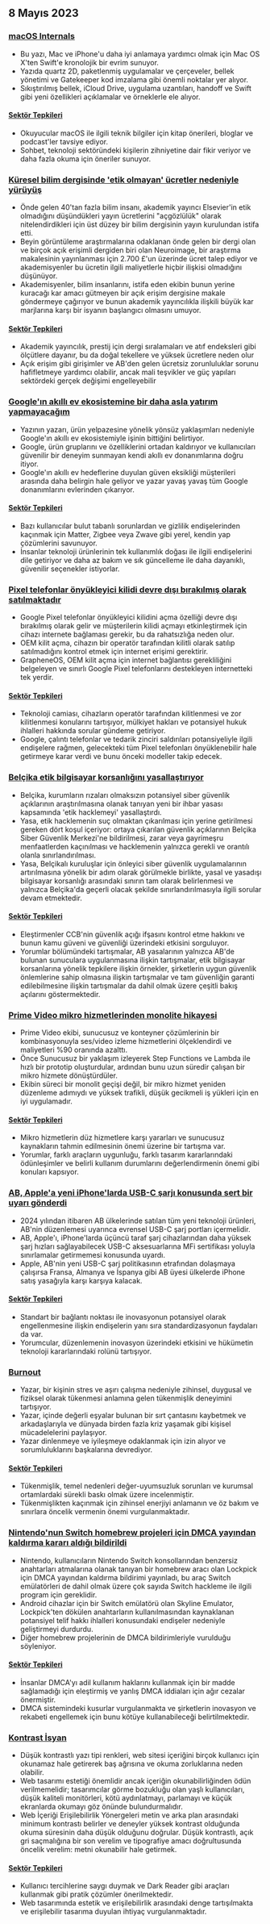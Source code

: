 

<CallToAction />

<Steps>

## 8 Mayıs 2023

### [macOS Internals](https://gist.github.com/kconner/cff08fe3e0bb857ea33b47d965b3e19f)

- Bu yazı, Mac ve iPhone'u daha iyi anlamaya yardımcı olmak için Mac OS X'ten Swift'e kronolojik bir evrim sunuyor.
- Yazıda quartz 2D, paketlenmiş uygulamalar ve çerçeveler, bellek yönetimi ve Gatekeeper kod imzalama gibi önemli noktalar yer alıyor.
- Sıkıştırılmış bellek, iCloud Drive, uygulama uzantıları, handoff ve Swift gibi yeni özellikleri açıklamalar ve örneklerle ele alıyor.

#### [Sektör Tepkileri](http://news.ycombinator.com/item?id=35847715)

- Okuyucular macOS ile ilgili teknik bilgiler için kitap önerileri, bloglar ve podcast'ler tavsiye ediyor.
- Sohbet, teknoloji sektöründeki kişilerin zihniyetine dair fikir veriyor ve daha fazla okuma için öneriler sunuyor.

### [Küresel bilim dergisinde 'etik olmayan' ücretler nedeniyle yürüyüş](https://www.theguardian.com/science/2023/may/07/too-greedy-mass-walkout-at-global-science-journal-over-unethical-fees)

- Önde gelen 40'tan fazla bilim insanı, akademik yayıncı Elsevier'in etik olmadığını düşündükleri yayın ücretlerini "açgözlülük" olarak nitelendirdikleri için üst düzey bir bilim dergisinin yayın kurulundan istifa etti.
- Beyin görüntüleme araştırmalarına odaklanan önde gelen bir dergi olan ve birçok açık erişimli dergiden biri olan Neuroimage, bir araştırma makalesinin yayınlanması için 2.700 £'un üzerinde ücret talep ediyor ve akademisyenler bu ücretin ilgili maliyetlerle hiçbir ilişkisi olmadığını düşünüyor.
- Akademisyenler, bilim insanlarını, istifa eden ekibin bunun yerine kuracağı kar amacı gütmeyen bir açık erişim dergisine makale göndermeye çağırıyor ve bunun akademik yayıncılıkla ilişkili büyük kar marjlarına karşı bir isyanın başlangıcı olmasını umuyor.

#### [Sektör Tepkileri](http://news.ycombinator.com/item?id=35848894)

- Akademik yayıncılık, prestij için dergi sıralamaları ve atıf endeksleri gibi ölçütlere dayanır, bu da doğal tekellere ve yüksek ücretlere neden olur
- Açık erişim gibi girişimler ve AB'den gelen ücretsiz zorunluluklar sorunu hafifletmeye yardımcı olabilir, ancak mali teşvikler ve güç yapıları sektördeki gerçek değişimi engelleyebilir

### [Google'ın akıllı ev ekosistemine bir daha asla yatırım yapmayacağım](https://www.androidauthority.com/google-smart-home-3319869/)

- Yazının yazarı, ürün yelpazesine yönelik yönsüz yaklaşımları nedeniyle Google'ın akıllı ev ekosistemiyle işinin bittiğini belirtiyor.
- Google, ürün gruplarını ve özelliklerini ortadan kaldırıyor ve kullanıcıları güvenilir bir deneyim sunmayan kendi akıllı ev donanımlarına doğru itiyor.
- Google'ın akıllı ev hedeflerine duyulan güven eksikliği müşterileri arasında daha belirgin hale geliyor ve yazar yavaş yavaş tüm Google donanımlarını evlerinden çıkarıyor.

#### [Sektör Tepkileri](http://news.ycombinator.com/item?id=35849060)

- Bazı kullanıcılar bulut tabanlı sorunlardan ve gizlilik endişelerinden kaçınmak için Matter, Zigbee veya Zwave gibi yerel, kendin yap çözümlerini savunuyor.
- İnsanlar teknoloji ürünlerinin tek kullanımlık doğası ile ilgili endişelerini dile getiriyor ve daha az bakım ve sık güncelleme ile daha dayanıklı, güvenilir seçenekler istiyorlar.

### [Pixel telefonlar önyükleyici kilidi devre dışı bırakılmış olarak satılmaktadır](https://www.fitzsim.org/blog/?p=545)

- Google Pixel telefonlar önyükleyici kilidini açma özelliği devre dışı bırakılmış olarak gelir ve müşterilerin kilidi açmayı etkinleştirmek için cihazı internete bağlaması gerekir, bu da rahatsızlığa neden olur.
- OEM kilit açma, cihazın bir operatör tarafından kilitli olarak satılıp satılmadığını kontrol etmek için internet erişimi gerektirir.
- GrapheneOS, OEM kilit açma için internet bağlantısı gerekliliğini belgeleyen ve sınırlı Google Pixel telefonlarını destekleyen internetteki tek yerdir.

#### [Sektör Tepkileri](http://news.ycombinator.com/item?id=35852192)

- Teknoloji camiası, cihazların operatör tarafından kilitlenmesi ve zor kilitlenmesi konularını tartışıyor, mülkiyet hakları ve potansiyel hukuk ihlalleri hakkında sorular gündeme getiriyor.
- Google, çalıntı telefonlar ve tedarik zinciri saldırıları potansiyeliyle ilgili endişelere rağmen, gelecekteki tüm Pixel telefonları önyüklenebilir hale getirmeye karar verdi ve bunu önceki modeller takip edecek.

### [Belçika etik bilgisayar korsanlığını yasallaştırıyor](https://www.law.kuleuven.be/citip/blog/belgium-legalises-ethical-hacking-a-threat-or-an-opportunity-for-cybersecurity/)

- Belçika, kurumların rızaları olmaksızın potansiyel siber güvenlik açıklarının araştırılmasına olanak tanıyan yeni bir ihbar yasası kapsamında 'etik hacklemeyi' yasallaştırdı.
- Yasa, etik hacklemenin suç olmaktan çıkarılması için yerine getirilmesi gereken dört koşul içeriyor: ortaya çıkarılan güvenlik açıklarının Belçika Siber Güvenlik Merkezi'ne bildirilmesi, zarar veya gayrimeşru menfaatlerden kaçınılması ve hacklemenin yalnızca gerekli ve orantılı olanla sınırlandırılması.
- Yasa, Belçikalı kuruluşlar için önleyici siber güvenlik uygulamalarının artırılmasına yönelik bir adım olarak görülmekle birlikte, yasal ve yasadışı bilgisayar korsanlığı arasındaki sınırın tam olarak belirlenmesi ve yalnızca Belçika'da geçerli olacak şekilde sınırlandırılmasıyla ilgili sorular devam etmektedir.

#### [Sektör Tepkileri](http://news.ycombinator.com/item?id=35847860)

- Eleştirmenler CCB'nin güvenlik açığı ifşasını kontrol etme hakkını ve bunun kamu güveni ve güvenliği üzerindeki etkisini sorguluyor.
- Yorumlar bölümündeki tartışmalar, AB yasalarının yalnızca AB'de bulunan sunuculara uygulanmasına ilişkin tartışmalar, etik bilgisayar korsanlarına yönelik tepkilere ilişkin örnekler, şirketlerin uygun güvenlik önlemlerine sahip olmasına ilişkin tartışmalar ve tam güvenliğin garanti edilebilmesine ilişkin tartışmalar da dahil olmak üzere çeşitli bakış açılarını göstermektedir.

### [Prime Video mikro hizmetlerinden monolite hikayesi](https://adrianco.medium.com/so-many-bad-takes-what-is-there-to-learn-from-the-prime-video-microservices-to-monolith-story-4bd0970423d4)

- Prime Video ekibi, sunucusuz ve konteyner çözümlerinin bir kombinasyonuyla ses/video izleme hizmetlerini ölçeklendirdi ve maliyetleri %90 oranında azalttı.
- Önce Sunucusuz bir yaklaşım izleyerek Step Functions ve Lambda ile hızlı bir prototip oluşturdular, ardından bunu uzun süredir çalışan bir mikro hizmete dönüştürdüler.
- Ekibin süreci bir monolit geçişi değil, bir mikro hizmet yeniden düzenleme adımıydı ve yüksek trafikli, düşük gecikmeli iş yükleri için en iyi uygulamadır.

#### [Sektör Tepkileri](http://news.ycombinator.com/item?id=35853148)

- Mikro hizmetlerin düz hizmetlere karşı yararları ve sunucusuz kaynakların tahmin edilmesinin önemi üzerine bir tartışma var.
- Yorumlar, farklı araçların uygunluğu, farklı tasarım kararlarındaki ödünleşimler ve belirli kullanım durumlarını değerlendirmenin önemi gibi konuları kapsıyor.

### [AB, Apple'a yeni iPhone'larda USB-C şarjı konusunda sert bir uyarı gönderdi](https://www.techradar.com/news/apple-may-not-restrict-usb-c-charging-on-new-iphones-after-all)

- 2024 yılından itibaren AB ülkelerinde satılan tüm yeni teknoloji ürünleri, AB'nin düzenlemesi uyarınca evrensel USB-C şarj portları içermelidir.
- AB, Apple'ı, iPhone'larda üçüncü taraf şarj cihazlarından daha yüksek şarj hızları sağlayabilecek USB-C aksesuarlarına MFi sertifikası yoluyla sınırlamalar getirmemesi konusunda uyardı.
- Apple, AB'nin yeni USB-C şarj politikasının etrafından dolaşmaya çalışırsa Fransa, Almanya ve İspanya gibi AB üyesi ülkelerde iPhone satış yasağıyla karşı karşıya kalacak.

#### [Sektör Tepkileri](http://news.ycombinator.com/item?id=35849043)

- Standart bir bağlantı noktası ile inovasyonun potansiyel olarak engellenmesine ilişkin endişelerin yanı sıra standardizasyonun faydaları da var.
- Yorumcular, düzenlemenin inovasyon üzerindeki etkisini ve hükümetin teknoloji kararlarındaki rolünü tartışıyor.

### [Burnout](https://drewdevault.com/2023/05/01/2023-05-01-Burnout.html)

- Yazar, bir kişinin stres ve aşırı çalışma nedeniyle zihinsel, duygusal ve fiziksel olarak tükenmesi anlamına gelen tükenmişlik deneyimini tartışıyor.
- Yazar, içinde değerli eşyalar bulunan bir sırt çantasını kaybetmek ve arkadaşlarıyla ve dünyada birden fazla kriz yaşamak gibi kişisel mücadelelerini paylaşıyor.
- Yazar dinlenmeye ve iyileşmeye odaklanmak için izin alıyor ve sorumluluklarını başkalarına devrediyor.

#### [Sektör Tepkileri](http://news.ycombinator.com/item?id=35849384)

- Tükenmişlik, temel nedenleri değer-uyumsuzluk sorunları ve kurumsal ortamlardaki sürekli baskı olmak üzere incelenmiştir.
- Tükenmişlikten kaçınmak için zihinsel enerjiyi anlamanın ve öz bakım ve sınırlara öncelik vermenin önemi vurgulanmaktadır.

### [Nintendo'nun Switch homebrew projeleri için DMCA yayından kaldırma kararı aldığı bildirildi](https://gbatemp.net/threads/nintendo-reportedly-issues-dmca-takedown-for-switch-homebrew-projects-skyline-switch-emulator-development-ceased.632406/)

- Nintendo, kullanıcıların Nintendo Switch konsollarından benzersiz anahtarları atmalarına olanak tanıyan bir homebrew aracı olan Lockpick için DMCA yayından kaldırma bildirimi yayınladı, bu araç Switch emülatörleri de dahil olmak üzere çok sayıda Switch hackleme ile ilgili program için gereklidir.
- Android cihazlar için bir Switch emülatörü olan Skyline Emulator, Lockpick'ten dökülen anahtarların kullanılmasından kaynaklanan potansiyel telif hakkı ihlalleri konusundaki endişeler nedeniyle geliştirmeyi durdurdu.
- Diğer homebrew projelerinin de DMCA bildirimleriyle vurulduğu söyleniyor.

#### [Sektör Tepkileri](http://news.ycombinator.com/item?id=35846726)

- İnsanlar DMCA'yı adil kullanım haklarını kullanmak için bir madde sağlamadığı için eleştirmiş ve yanlış DMCA iddiaları için ağır cezalar önermiştir.
- DMCA sistemindeki kusurlar vurgulanmakta ve şirketlerin inovasyon ve rekabeti engellemek için bunu kötüye kullanabileceği belirtilmektedir.

### [Kontrast İsyan](https://contrastrebellion.com/)

- Düşük kontrastlı yazı tipi renkleri, web sitesi içeriğini birçok kullanıcı için okunamaz hale getirerek baş ağrısına ve okuma zorluklarına neden olabilir.
- Web tasarımı estetiği önemlidir ancak içeriğin okunabilirliğinden ödün verilmemelidir; tasarımcılar görme bozukluğu olan yaşlı kullanıcıları, düşük kaliteli monitörleri, kötü aydınlatmayı, parlamayı ve küçük ekranlarda okumayı göz önünde bulundurmalıdır.
- Web İçeriği Erişilebilirlik Yönergeleri metin ve arka plan arasındaki minimum kontrastı belirler ve deneyler yüksek kontrast olduğunda okuma süresinin daha düşük olduğunu doğrular. Düşük kontrastlı, açık gri saçmalığına bir son verelim ve tipografiye amacı doğrultusunda öncelik verelim: metni okunabilir hale getirmek.

#### [Sektör Tepkileri](http://news.ycombinator.com/item?id=35850044)

- Kullanıcı tercihlerine saygı duymak ve Dark Reader gibi araçları kullanmak gibi pratik çözümler önerilmektedir.
- Web tasarımında estetik ve erişilebilirlik arasındaki denge tartışılmakta ve erişilebilir tasarıma duyulan ihtiyaç vurgulanmaktadır.

</Steps>
